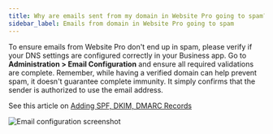 ```yaml
---
title: Why are emails sent from my domain in Website Pro going to spam?
sidebar_label: Emails from domain in Website Pro going to spam
---
```


To ensure emails from Website Pro don't end up in spam, please verify if your DNS settings are configured correctly in your Business app. Go to **Administration > Email Configuration** and ensure all required validations are complete. Remember, while having a verified domain can help prevent spam, it doesn't guarantee complete immunity. It simply confirms that the sender is authorized to use the email address.

See this article on [Adding SPF, DKIM, DMARC Records](/vendasta-products/vendasta-products-website/vendasta-products-website-general/adding-spf-dkim-dmarc-records)

![Email configuration screenshot](/img/vendasta-products/vendasta-products-website/vendasta-products-website-general/27829768367639.png)